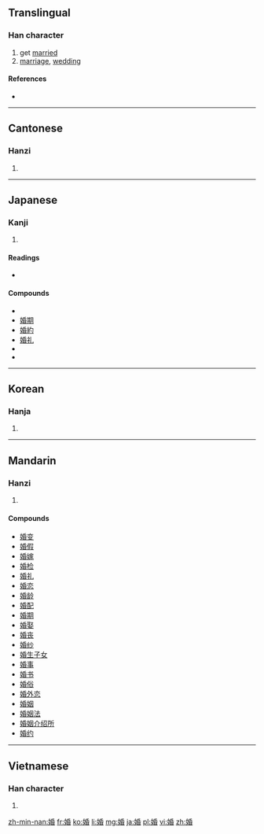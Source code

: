 ==Translingual==

===Han character===
{{Han char|rn=38|rad=女|as=08|sn=11|four=4246<sub>4</sub>|canj=女竹心日 (VHPA)|ids=⿰[[女]][[昏]]}}

# get [[marry|married]]
# [[marriage]], [[wedding]]

====References====
* {{Han ref|kx=0264.340|dkj=06418|hdz=21060.110|uh=5A5A|ud=23130|bh=B142|bd=45378}}

----

==Cantonese==

===Hanzi===
{{yue-hanzi|jyut=[[fan1]]|y=fan1}}

# {{defn|lang=yue|sort=女08}}

----

==Japanese==

===Kanji===
{{ja-kanji|grade=c|rs=女08}}

# {{defn|lang=ja|sort=女08}}

====Readings====
* {{ja-readings|on=[[こん]] (kon)|kun=[[えんぐみ]] (engumi)}}

====Compounds====
* {{term|婚姻||[[marriage]], [[matrimony]]|tr=[[こんいん]], [[kon'in]]|sc=Jpan|lang=ja}}
* [[婚期]]
* [[婚約]]
* [[婚礼]]
* {{term|結婚||[[marriage]]|tr=[[けっこん]], [[kekkon]]|sc=Jpan|lang=ja}}
* {{term|結婚式||[[wedding]]|tr=[[けっこんしき]], [[kekkonshiki]]|sc=Jpan|lang=ja}}
----

==Korean==

===Hanja===
{{ko-hanja|hangeul=혼|rv=hon|mr=hon}}

# {{defn|lang=ko|sort=女08}}

----

==Mandarin==

===Hanzi===
{{cmn-hanzi|pin=[[hūn]] ([[hun1]])|wg=hun<sup>1</sup>}}

# {{defn|lang=cmn|sort=女08}}

====Compounds====
* [[婚变]]
* [[婚假]]
* [[婚嫁]]
* [[婚检]]
* [[婚礼]]
* [[婚恋]]
* [[婚龄]]
* [[婚配]]
* [[婚期]]
* [[婚娶]]
* [[婚丧]]
* [[婚纱]]
* [[婚生子女]]
* [[婚事]]
* [[婚书]]
* [[婚俗]]
* [[婚外恋]]
* [[婚姻]]
* [[婚姻法]]
* [[婚姻介绍所]]
* [[婚约]]

----

==Vietnamese==

===Han character===
{{vi-hantu|[[hôn]]|rs=女08}}

# {{defn|lang=vi|sort=女08}}

[[zh-min-nan:婚]]
[[fr:婚]]
[[ko:婚]]
[[li:婚]]
[[mg:婚]]
[[ja:婚]]
[[pl:婚]]
[[vi:婚]]
[[zh:婚]]